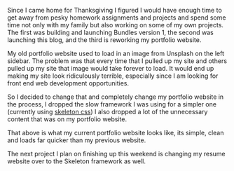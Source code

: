 

Since I came home for Thanksgiving I figured I would have enough time to get away from pesky homework assignments and projects and spend some time not only with my family but also working on some of my own projects. The first was building and launching Bundles version 1, the second was launching this blog, and the third is reworking my portfolio website.

My old portfolio website used to load in an image from Unsplash on the left sidebar. The problem was that every time that I pulled up my site and others pulled up my site that image would take forever to load. It would end up making my site look ridiculously terrible, especially since I am looking for front end web development opportunities.

So I decided to change that and completely change my portfolio website in the process, I dropped the slow framework I was using for a simpler one (currently using [skeleton css](http://getskeleton.com/)) I also dropped a lot of the unnecessary content that was on my portfolio website.

That above is what my current portfolio website looks like, its simple, clean and loads far quicker than my previous website.

The next project I plan on finishing up this weekend is changing my resume website over to the Skeleton framework as well.
